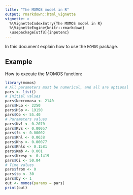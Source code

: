 ```yaml
---
title: "The MOMOS model in R"
output: rmarkdown::html_vignette
vignette: >
  %\VignetteIndexEntry{The MOMOS model in R}
  %\VignetteEngine{knitr::rmarkdown}
  \usepackage[utf8]{inputenc}
---
```


In this document explain how to use the `MOMOS` package.

## Example

How to execute the MOMOS function:

```r
library(momos)
# All parameters must be numerical, and all are optional
pars <- list()
# Initial values
pars$Necromasa <- 2140
pars$HLo <- 2250
pars$HSo <- 19150
pars$Co <- 55.40
# Parameters values
pars$Kvl <- 0.2070
pars$Kvs <- 0.00057
pars$fs <- 0.00002
pars$Khl <- 0.0638
pars$Khs <- 0.00077
pars$Khls <- 0.1581
pars$Kmb <- 0.001
pars$Kresp <- 0.1419
pars$Ci <- 50.04
# Time values
pars$from <- 0
pars$to <- 30
pars$by <- 1
out <- momos(params = pars)
print(out)
```
